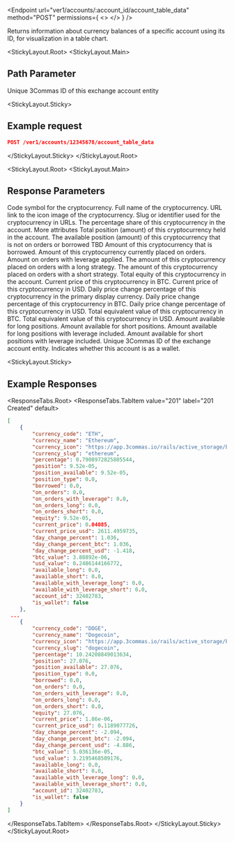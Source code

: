 
<Endpoint
  url="ver1/accounts/:account_id/account_table_data"
  method="POST"
  permissions={
    <>
      <Permission title="Permission" description="ACCOUNTS_READ" />
      <Permission title="Security" description="SIGNED" />
    </>
  }
/>

Returns information about currency balances of a specific account using its ID, for visualization in a table chart.

<StickyLayout.Root>
<StickyLayout.Main>

  ## Path Parameter 

  <ApiParam name='account_id' type='integer' id="account_id" required>
      Unique 3Commas ID of this exchange account entity
  </ApiParam>
</StickyLayout.Main>

<StickyLayout.Sticky>

  ## Example request

  ```json
  POST /ver1/accounts/12345678/account_table_data
  ```
</StickyLayout.Sticky>
</StickyLayout.Root>

<StickyLayout.Root>
<StickyLayout.Main>

## Response Parameters 

<ApiParam name='currency_code' type='string' id='currency_code'>
  Code symbol for the cryptocurrency.
</ApiParam>
<ApiParam name='currency_name' type='string' id='currency_name'>
  Full name of the cryptocurrency.
</ApiParam>
<ApiParam name='currency_icon' type='string' id='currency_icon'>
  URL link to the icon image of the cryptocurrency.
</ApiParam>
<ApiParam name='currency_slug' type='string' id='currency_slug'>
  Slug or identifier used for the cryptocurrency in URLs.
</ApiParam>
<ApiParam name='percentage' type='string' id='percentage'>
  The percentage share of this cryptocurrency in the account.
</ApiParam>

<CollapseAll>
<CollapseAllHeading> More attributes <CollapseAllButton /> </CollapseAllHeading>

<CollapsibleApiParam name='position' type='string' id='position'>
  Total position (amount) of this cryptocurrency held in the account.
</CollapsibleApiParam>
<CollapsibleApiParam name='position_available' type='string' id='position_available'>
  The available position (amount) of this cryptocurrency that is not on orders or borrowed
</CollapsibleApiParam>
<CollapsibleApiParam name='position_type' type='string' id='position_type'>
  TBD
</CollapsibleApiParam>
<CollapsibleApiParam name='borrowed' type='string' id='borrowed'>
  Amount of this cryptocurrency that is borrowed.
</CollapsibleApiParam>
<CollapsibleApiParam name='on_orders' type='string' id='on_orders'>
  Amount of this cryptocurrency currently placed on orders.
</CollapsibleApiParam>
<CollapsibleApiParam name='on_orders_with_leverage' type='string' id='on_orders_with_leverage'>
  Amount on orders with leverage applied.
</CollapsibleApiParam>
<CollapsibleApiParam name='on_orders_long' type='string' id='on_orders_long'>
  The amount of this cryptocurrency placed on orders with a long strategy.
</CollapsibleApiParam>
<CollapsibleApiParam name='on_orders_short' type='string' id='on_orders_short'>
  The amount of this cryptocurrency placed on orders with a short strategy.
</CollapsibleApiParam>
<CollapsibleApiParam name='equity' type='string' id='equity'>
  Total equity of this cryptocurrency in the account.
</CollapsibleApiParam>
<CollapsibleApiParam name='current_price' type='string' id='current_price'>
  Current price of this cryptocurrency in BTC.
</CollapsibleApiParam>
<CollapsibleApiParam name='current_price_usd' type='string' id='current_price_usd'>
  Current price of this cryptocurrency in USD.
</CollapsibleApiParam>
<CollapsibleApiParam name='day_change_percent' type='string' id='day_change_percent'>
  Daily price change percentage of this cryptocurrency in the primary display currency.
</CollapsibleApiParam>
<CollapsibleApiParam name='day_change_percent_btc' type='string' id='day_change_percent_btc'>
  Daily price change percentage of this cryptocurrency in BTC.
</CollapsibleApiParam>
<CollapsibleApiParam name='day_change_percent_usd' type='string' id='day_change_percent_usd'>
  Daily price change percentage of this cryptocurrency in USD.
</CollapsibleApiParam>
<CollapsibleApiParam name='btc_value' type='string' id='btc_value'>
  Total equivalent value of this cryptocurrency in BTC.
</CollapsibleApiParam>
<CollapsibleApiParam name='usd_value' type='string' id='usd_value'>
  Total equivalent value of this cryptocurrency in USD.
</CollapsibleApiParam>
<CollapsibleApiParam name='available_long' type='string' id='available_long'>
  Amount available for long positions.
</CollapsibleApiParam>
<CollapsibleApiParam name='available_short' type='string' id='available_short'>
  Amount available for short positions.
</CollapsibleApiParam>
<CollapsibleApiParam name='available_with_leverage_long' type='string' id='available_with_leverage_long'>
  Amount available for long positions with leverage included.
</CollapsibleApiParam>
<CollapsibleApiParam name='available_with_leverage_short' type='string' id='available_with_leverage_short'>
  Amount available for short positions with leverage included.
</CollapsibleApiParam>
<CollapsibleApiParam name='account_id' type='integer' id='account_id'>
  Unique 3Commas ID of the exchange account entity.
</CollapsibleApiParam>
<CollapsibleApiParam name='is_wallet' type='boolean' id='is_wallet'>
  Indicates whether this account is as a wallet.
</CollapsibleApiParam>
</CollapseAll>
</StickyLayout.Main>

<StickyLayout.Sticky>
## Example Responses

<ResponseTabs.Root>
<ResponseTabs.TabItem value="201" label="201 Created" default>

```json
[
    {
        "currency_code": "ETH",
        "currency_name": "Ethereum",
        "currency_icon": "https://app.3commas.io/rails/active_storage/blobs/redirect/eyJfcmFpbHMiOnsibWVzc2FnZSI6IkJBaHBBbnNRIiwiZXhwIjpudWxsLCJwdXIiOiJibG9iX2lkIn19--f7e20d2abb9f03965b29c091e5ca77a8fc4ade51/1027.png",
        "currency_slug": "ethereum",
        "percentage": 0.7908972825805544,
        "position": 9.52e-05,
        "position_available": 9.52e-05,
        "position_type": 0.0,
        "borrowed": 0.0,
        "on_orders": 0.0,
        "on_orders_with_leverage": 0.0,
        "on_orders_long": 0.0,
        "on_orders_short": 0.0,
        "equity": 9.52e-05,
        "current_price": 0.04085,
        "current_price_usd": 2611.4959735,
        "day_change_percent": 1.036,
        "day_change_percent_btc": 1.036,
        "day_change_percent_usd": -1.418,
        "btc_value": 3.88892e-06,
        "usd_value": 0.2486144166772,
        "available_long": 0.0,
        "available_short": 0.0,
        "available_with_leverage_long": 0.0,
        "available_with_leverage_short": 0.0,
        "account_id": 32402783,
        "is_wallet": false
    },
 ...
    {
        "currency_code": "DOGE",
        "currency_name": "Dogecoin",
        "currency_icon": "https://app.3commas.io/rails/active_storage/blobs/redirect/eyJfcmFpbHMiOnsibWVzc2FnZSI6IkJBaHBBNW5KQVE9PSIsImV4cCI6bnVsbCwicHVyIjoiYmxvYl9pZCJ9fQ==--d8f3102172a7531aa8e21cc8687e40bc07073889/74.png",
        "currency_slug": "dogecoin",
        "percentage": 10.24208849013634,
        "position": 27.076,
        "position_available": 27.076,
        "position_type": 0.0,
        "borrowed": 0.0,
        "on_orders": 0.0,
        "on_orders_with_leverage": 0.0,
        "on_orders_long": 0.0,
        "on_orders_short": 0.0,
        "equity": 27.076,
        "current_price": 1.86e-06,
        "current_price_usd": 0.1189077726,
        "day_change_percent": -2.094,
        "day_change_percent_btc": -2.094,
        "day_change_percent_usd": -4.886,
        "btc_value": 5.036136e-05,
        "usd_value": 3.2195468509176,
        "available_long": 0.0,
        "available_short": 0.0,
        "available_with_leverage_long": 0.0,
        "available_with_leverage_short": 0.0,
        "account_id": 32402783,
        "is_wallet": false
    }
]
```
</ResponseTabs.TabItem>
</ResponseTabs.Root>
</StickyLayout.Sticky>
</StickyLayout.Root>
